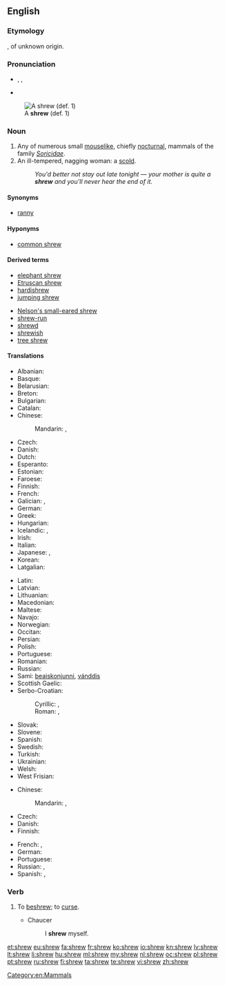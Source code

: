 ==English==

===Etymology===
{{etyl|ang|en}} {{term|screawa|scrēawa|lang=ang}}, of unknown origin.

===Pronunciation===
* {{enPR|shro͞o}}, {{IPA|/ʃɹuː/}}, {{X-SAMPA|/Sr\u:/}}
* {{rhymes|uː}}

{{wikipedia}}
[[File:southern short-tailed shrew.jpg|thumb|A '''shrew''' (def. 1)]]

===Noun===
{{en-noun}}

# Any of numerous small [[mouselike]], chiefly [[nocturnal]], mammals of the family ''[[Soricidae]]''.
# An ill-tempered, nagging woman: a [[scold]].
#: ''You'd better not stay out late tonight &mdash; your mother is quite a '''shrew''' and you'll never hear the end of it.''

====Synonyms====
* {{sense|mouselike mammal}} [[ranny]] {{qualifier|obsolete}}

====Hyponyms====
* {{sense|mouselike mammal}} [[common shrew]]

====Derived terms====
{{rel-top|terms derived from ''shrew (noun)''}}
* [[elephant shrew]]
* [[Etruscan shrew]]
* [[hardishrew]]
* [[jumping shrew]]
{{rel-mid}}
* [[Nelson's small-eared shrew]]
* [[shrew-run]]
* [[shrewd]]
* [[shrewish]]
* [[tree shrew]]
{{rel-bottom}}

====Translations====
{{trans-top|mouselike animal}}
* Albanian: {{t-|sq|hundëgjati xhuxh|?}}
* Basque: {{t-|eu|satitsu}}
* Belarusian: {{t-|be|буразубка|f|tr=burazúbka}}
* Breton: {{t-|br|minoc'h korrik}}
* Bulgarian: {{t-|bg|земеровка|f|tr=zemeróvka}}
* Catalan: {{t-|ca|musaranya|f}}
* Chinese:
*: Mandarin: {{t|cmn|鼩鼱|tr=qújīng|sc=Hani}}, {{t|cmn|尖鼠|tr=jiānshǔ|sc=Hani}}
* Czech: {{t-|cs|rejsek|m}}
* Danish: {{t-|da|spidsmus|c}}
* Dutch: {{t+|nl|spitsmuis|f}}
* Esperanto: {{t-|eo|soriko}}
* Estonian: {{t-|et|karihiir}}
* Faroese: {{t-|fo|trantmús|f}}
* Finnish: {{t+|fi|päästäinen}}
* French: {{t+|fr|musaraigne|f}}
* Galician: {{t-|gl|musaraño|m}}, {{t-|gl|musgaño|m}}
* German: {{t-|de|Spitzmaus|f}}
* Greek: {{t-|el|νανομυγαλίδα|tr=nanomigalída}}
* Hungarian: {{t+|hu|cickány}}
* Icelandic: {{t-|is|snjáldurmús|f}}, {{t-|is|snjáldra|f}}
* Irish: {{t-|ga|dallóg fhraoigh|f}}
* Italian: {{t-|it|toporagno|m}}
* Japanese: {{t-|ja|トガリネズミ|tr=togari-nezumi}}, {{t-|ja|尖鼠|sc=Jpan|tr=togari-nezumi}}
* Korean: {{t-|ko|뒤쥐|tr=dwijwi|sc=Hang}}
* Latgalian: {{tø|ltg|ciersleits}}
{{trans-mid}}
* Latin: {{t-|la|sorex|m}}
* Latvian: {{t+|lv|cirslis|m}}
* Lithuanian: {{t+|lt|kirstukas|?}}
* Macedonian: {{t-|mk|ровка|f|tr=róvka}}
* Maltese: {{t-|mt|ġurdiem ta' geddumu twil|m}}
* Navajo: {{tø|nv|naʼatsʼǫǫsí binááʼ áłtsʼíísígíí}}
* Norwegian: {{t-|no|spissmus|c}}
* Occitan: {{t+|oc|musaranha|f}}
* Persian: {{t-|fa|موش شبگرد|tr=muše šabgard}}
* Polish: {{t-|pl|ryjówka|f}}
* Portuguese: {{t+|pt|musaranho|m}}
* Romanian: {{t-|ro|chițcan|m}}
* Russian: {{t+|ru|землеройка|f|tr=zemlerójka}}
* Sami: [[beaiskonjunni]], [[vánddis]]
* Scottish Gaelic: {{t-|gd|dallag-an-fhraoich|f}}
* Serbo-Croatian:
*: Cyrillic: {{t-|sh|ровчица|f|sc=Cyrl}}, {{t-|sh|ровка|f}}
*: Roman: {{t-|sh|rovčica|f|sc=Latn}}, {{t-|sh|rovka|f}}
* Slovak: {{t|sk|piskor|m}}
* Slovene: {{t+|sl|rovka|f}}
* Spanish: {{t-|es|musaraña|f}}
* Swedish: {{t-|sv|näbbmus|c}}
* Turkish: {{t-|tr|kir faresi}}
* Ukrainian: {{t-|uk|землерийка|f|tr=zemlerýjka}}
* Welsh: {{t-|cy|llyg|f}}
* West Frisian: {{t-|fy|pipermûs|f}}
{{trans-bottom}}

{{trans-top|woman}}
* Chinese:
*: Mandarin: {{t|cmn|潑婦|sc=Hani}}, {{t|cmn|泼妇|tr=pōfù|sc=Hani}}
* Czech: {{t-|cs|rachomejtle}}
* Danish: {{t-|da|rappenskralde|c}}
* Finnish: {{t+|fi|äkäpussi}}
{{trans-mid}}
* French: {{t+|fr|furie|f}}, {{t+|fr|mégère|f}}
* German: {{t-|de|Megäre|f}}
* Portuguese: {{t-|pt|megera|f}}
* Russian: {{t+|ru|мегера|f|tr=megéra|sc=Cyrl}}, {{t+|ru|ведьма|f|tr=véd’ma}}
* Spanish: {{t-|es|arpía|f}}, {{t+|es|bruja|f}}
{{trans-bottom}}

===Verb===
{{en-verb}}

# {{context|obsolete|transitive|lang=en}} To [[beshrew]]; to [[curse]].
#* Chaucer
#*: I '''shrew''' myself.

[[Category:en:Mammals]]

[[et:shrew]]
[[eu:shrew]]
[[fa:shrew]]
[[fr:shrew]]
[[ko:shrew]]
[[io:shrew]]
[[kn:shrew]]
[[lv:shrew]]
[[lt:shrew]]
[[li:shrew]]
[[hu:shrew]]
[[ml:shrew]]
[[my:shrew]]
[[nl:shrew]]
[[oc:shrew]]
[[pl:shrew]]
[[pt:shrew]]
[[ru:shrew]]
[[fi:shrew]]
[[ta:shrew]]
[[te:shrew]]
[[vi:shrew]]
[[zh:shrew]]